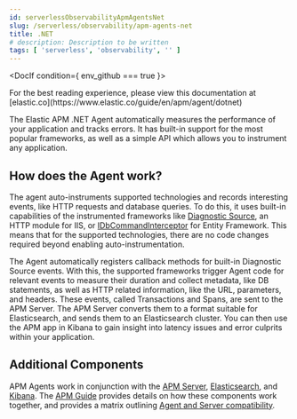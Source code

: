 ```yaml
---
id: serverlessObservabilityApmAgentsNet
slug: /serverless/observability/apm-agents-net
title: .NET
# description: Description to be written
tags: [ 'serverless', 'observability', '' ]
---
```





<DocIf condition={ env_github === true }>

<DocCallOut title="Note">
For the best reading experience,
please view this documentation at [elastic.co](https://www.elastic.co/guide/en/apm/agent/dotnet)
</DocCallOut>

</DocIf>

<div id="intro"></div>

The Elastic APM .NET Agent automatically measures the performance of your application and tracks errors.
It has built-in support for the most popular frameworks,
as well as a simple API which allows you to instrument any application.

<div id="how-it-works"></div>

## How does the Agent work?

The agent auto-instruments <DocLink id="serverlessObservabilityApmAgentsNetSupportedTechnologies">supported technologies</DocLink> and records interesting events, like HTTP requests and database queries.
To do this, it uses built-in capabilities of the instrumented frameworks like
[Diagnostic Source](https://docs.microsoft.com/en-us/dotnet/api/system.diagnostics.diagnosticsource?view=netcore-3.0),
an HTTP module for IIS, or
[IDbCommandInterceptor](https://docs.microsoft.com/en-us/dotnet/api/system.data.entity.infrastructure.interception.idbcommandinterceptor?view=entity-framework-6.2.0) for Entity Framework.
This means that for the supported technologies, there are no code changes required beyond enabling <DocLink id="serverlessObservabilityApmAgentsNetGetStarted">auto-instrumentation</DocLink>.

The Agent automatically registers callback methods for built-in Diagnostic Source events.
With this, the supported frameworks trigger Agent code for relevant events to measure their duration and collect metadata, like DB statements, as well as HTTP related information, like the URL, parameters, and headers.
These events, called Transactions and Spans, are sent to the APM Server.
The APM Server converts them to a format suitable for Elasticsearch, and sends them to an Elasticsearch cluster.
You can then use the APM app in Kibana to gain insight into latency issues and error culprits within your application.

<div id="additional-components"></div>

## Additional Components
APM Agents work in conjunction with the [APM Server](((apm-guide-ref))/index.html), [Elasticsearch](((ref))/index.html), and [Kibana](((kibana-ref))/index.html).
The [APM Guide](((apm-guide-ref))/index.html) provides details on how these components work together,
and provides a matrix outlining [Agent and Server compatibility](((apm-guide-ref))/agent-server-compatibility.html).
